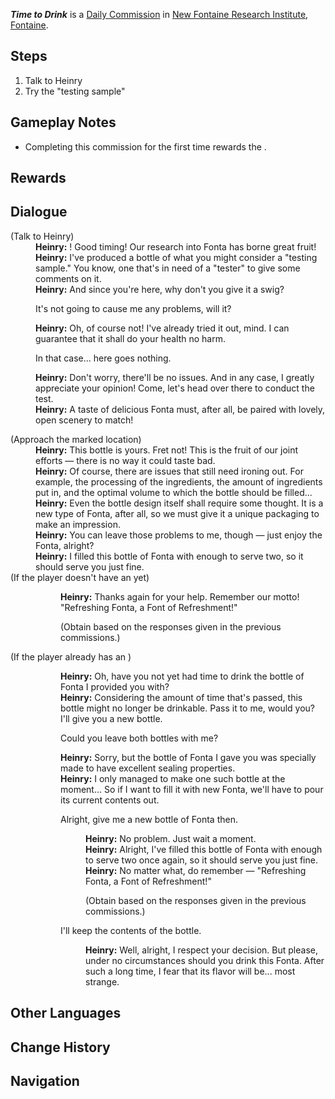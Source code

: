 {{Stub|Dialogue for subsequent encounters?}}
{{Quest Infobox
|id            = 24023
|type          = Commission
|image         = Commission Time to Drink.png
|prev          = Refreshing Fonta, a Font of Refreshment!
|startLocation = [[New Fontaine Research Institute]], [[Fontaine]]
|region        = Fontaine
|area          = Fontaine Research Institute of Kinetic Energy Engineering Region
|subarea       = New Fontaine Research Institute
|requirement   = <!--Any quest that needs to be completed first-->
|rewards       = 
|otherRewards  = * AR-Dependent Rewards
* Grants the {{Achievement|New Inspiration! New Products!}}.
|characters    = Heinry; Traveler
|npc           = Heinry
}}
'''''Time to Drink''''' is a [[Daily Commission]] in [[New Fontaine Research Institute]], [[Fontaine]].

==Steps==
# Talk to Heinry
# Try the "testing sample"

==Gameplay Notes==
* Completing this commission for the first time rewards the {{Achievement|New Inspiration! New Products!}}.

==Rewards==
{{Commission Rewards|full}}

==Dialogue==
{{Quest Description|Heinry seems to have made some progress, but who knows just what kind of Fonta he's produced...}}
{{Dialogue Start}}
;(Talk to Heinry)
:'''Heinry:''' {{Traveler}}! Good timing! Our research into Fonta has borne great fruit!
:'''Heinry:''' I've produced a bottle of what you might consider a "testing sample." You know, one that's in need of a "tester" to give some comments on it.
:'''Heinry:''' And since you're here, why don't you give it a swig?
:{{DIcon}} It's not going to cause me any problems, will it?
:'''Heinry:''' Oh, of course not! I've already tried it out, mind. I can guarantee that it shall do your health no harm.
:{{DIcon}} In that case... here goes nothing.
:'''Heinry:''' Don't worry, there'll be no issues. And in any case, I greatly appreciate your opinion! Come, let's head over there to conduct the test.
:'''Heinry:''' A taste of delicious Fonta must, after all, be paired with lovely, open scenery to match!

;(Approach the marked location)
:'''Heinry:''' This bottle is yours. Fret not! This is the fruit of our joint efforts &mdash; there is no way it could taste bad.
:'''Heinry:''' Of course, there are issues that still need ironing out. For example, the processing of the ingredients, the amount of ingredients put in, and the optimal volume to which the bottle should be filled...
:'''Heinry:''' Even the bottle design itself shall require some thought. It is a new type of Fonta, after all, so we must give it a unique packaging to make an impression.
:'''Heinry:''' You can leave those problems to me, though &mdash; just enjoy the Fonta, alright?
:'''Heinry:''' I filled this bottle of Fonta with enough to serve two, so it should serve you just fine.
;(If the player doesn't have an {{Item|Experimental Drink}} yet)
::'''Heinry:''' Thanks again for your help. Remember our motto! "Refreshing Fonta, a Font of Refreshment!"
::;(Obtain {{Item|Experimental Drink|x=1}} based on the responses given in the previous commissions.)
;(If the player already has an {{Item|Experimental Drink}})
::'''Heinry:''' Oh, have you not yet had time to drink the bottle of Fonta I provided you with?
::'''Heinry:''' Considering the amount of time that's passed, this bottle might no longer be drinkable. Pass it to me, would you? I'll give you a new bottle.
::{{DIcon}} Could you leave both bottles with me?
::'''Heinry:''' Sorry, but the bottle of Fonta I gave you was specially made to have excellent sealing properties.
::'''Heinry:''' I only managed to make one such bottle at the moment... So if I want to fill it with new Fonta, we'll have to pour its current contents out.
::{{DIcon}} Alright, give me a new bottle of Fonta then.
:::'''Heinry:''' No problem. Just wait a moment.
:::'''Heinry:''' Alright, I've filled this bottle of Fonta with enough to serve two once again, so it should serve you just fine.
:::'''Heinry:''' No matter what, do remember &mdash; "Refreshing Fonta, a Font of Refreshment!"
:::;(Obtain {{Item|Experimental Drink|x=1}} based on the responses given in the previous commissions.)
::{{DIcon}} I'll keep the contents of the bottle.
:::'''Heinry:''' Well, alright, I respect your decision. But please, under no circumstances should you drink this Fonta. After such a long time, I fear that its flavor will be... most strange.
::{{Dialogue End}}

==Other Languages==
{{Other Languages
|en      = Time to Drink
|zhs     = 饮品时间
|zhs_rm  = Yǐnpǐn Shíjiān
|zht     = 飲品時間
|zht_rm  = Yǐnpǐn Shíjiān
|zh_tl   = Drink Time
|ja      = ドリンクタイム
|ja_rm   = Dorinku Taimu
|ja_tl   = 
|ko      = 상쾌한 순간
|ko_tl   = 
|es      = Hora de beber
|es_tl   = Time to Drink
|fr      = Un pour la route
|fr_tl   = (Another) One for the Road
|ru      = Время напитков
|ru_tl   = 
|th      = ช่วงเวลาแห่งเครื่องดื่ม
|th_rm   = 
|th_tl   = 
|vi      = Thời Gian Thưởng Thức
|vi_tl   = 
|de      = Zeit für Getränke
|de_tl   = Time for Drinks
|id      = Waktunya Minum
|id_tl   = Time to Drink
|pt      = Hora de Beber
|pt_tl   = 
|tr      = İçelim Ferahlayalım
|tr_tl   = 
|it      = È ora di bere
|it_tl   = 
}}

==Change History==
{{Change History|4.1}}

==Navigation==
{{Commission Navbox|Fontaine}}